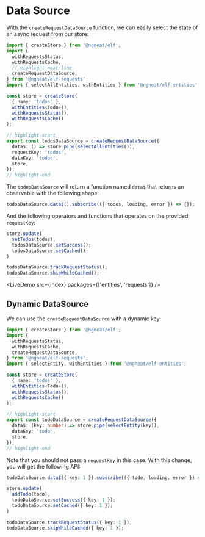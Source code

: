 # Data Source


With the `createRequestDataSource` function, we can easily select the state of an async request from our store:

```ts
import { createStore } from '@ngneat/elf';
import {
  withRequestsStatus,
  withRequestsCache,
  // highlight-next-line
  createRequestDataSource,
} from '@ngneat/elf-requests';
import { selectAllEntities, withEntities } from '@ngneat/elf-entities';

const store = createStore(
  { name: 'todos' },
  withEntities<Todo>(),
  withRequestsStatus(),
  withRequestsCache()
);

// highlight-start
export const todosDataSource = createRequestDataSource({
  data$: () => store.pipe(selectAllEntities()),
  requestKey: 'todos',
  dataKey: 'todos',
  store,
});
// highlight-end
```

The `todosDataSource` will return a function named `data$` that returns an observable with the following shape:

```ts
todosDataSource.data$().subscribe(({ todos, loading, error }) => {});
```

And the following operators and functions that operates on the provided `requestKey`:

```ts
store.update(
  setTodos(todos),
  todosDataSource.setSuccess();
  todosDataSource.setCached();
)

todosDataSource.trackRequestStatus();
todosDataSource.skipWhileCached();
```

<LiveDemo src={index} packages={['entities', 'requests']} />

## Dynamic DataSource

We can use the `createRequestDataSource` with a dynamic key:

```ts
import { createStore } from '@ngneat/elf';
import {
  withRequestsStatus,
  withRequestsCache,
  createRequestDataSource,
} from '@ngneat/elf-requests';
import { selectEntity, withEntities } from '@ngneat/elf-entities';

const store = createStore(
  { name: 'todos' },
  withEntities<Todo>(),
  withRequestsStatus(),
  withRequestsCache()
);

// highlight-start
export const todoDataSource = createRequestDataSource({
  data$: (key: number) => store.pipe(selectEntity(key)),
  dataKey: 'todo',
  store,
});
// highlight-end
```

Note that you should not pass a `requestKey` in this case. With this change, you will get the following API:

```ts
todoDataSource.data$({ key: 1 }).subscribe(({ todo, loading, error }) => {})

store.update(
  addTodo(todo),
  todoDataSource.setSuccess({ key: 1 });
  todoDataSource.setCached({ key: 1 });
)

todoDataSource.trackRequestStatus({ key: 1 });
todoDataSource.skipWhileCached({ key: 1 });
```
